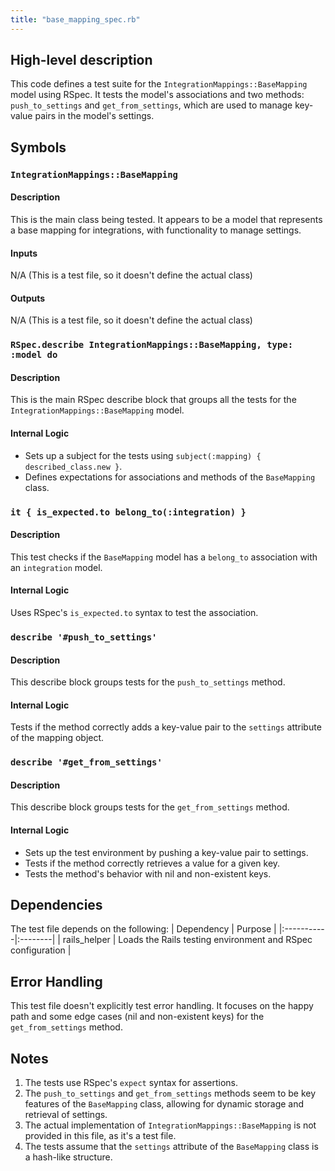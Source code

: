 ```yaml
---
title: "base_mapping_spec.rb"
---
```


## High-level description
This code defines a test suite for the `IntegrationMappings::BaseMapping` model using RSpec. It tests the model's associations and two methods: `push_to_settings` and `get_from_settings`, which are used to manage key-value pairs in the model's settings.

## Symbols

### `IntegrationMappings::BaseMapping`
#### Description
This is the main class being tested. It appears to be a model that represents a base mapping for integrations, with functionality to manage settings.

#### Inputs
N/A (This is a test file, so it doesn't define the actual class)

#### Outputs
N/A (This is a test file, so it doesn't define the actual class)

### `RSpec.describe IntegrationMappings::BaseMapping, type: :model do`
#### Description
This is the main RSpec describe block that groups all the tests for the `IntegrationMappings::BaseMapping` model.

#### Internal Logic
- Sets up a subject for the tests using `subject(:mapping) { described_class.new }`.
- Defines expectations for associations and methods of the `BaseMapping` class.

### `it { is_expected.to belong_to(:integration) }`
#### Description
This test checks if the `BaseMapping` model has a `belong_to` association with an `integration` model.

#### Internal Logic
Uses RSpec's `is_expected.to` syntax to test the association.

### `describe '#push_to_settings'`
#### Description
This describe block groups tests for the `push_to_settings` method.

#### Internal Logic
Tests if the method correctly adds a key-value pair to the `settings` attribute of the mapping object.

### `describe '#get_from_settings'`
#### Description
This describe block groups tests for the `get_from_settings` method.

#### Internal Logic
- Sets up the test environment by pushing a key-value pair to settings.
- Tests if the method correctly retrieves a value for a given key.
- Tests the method's behavior with nil and non-existent keys.

## Dependencies
The test file depends on the following:
| Dependency | Purpose |
|:-----------|:--------|
| rails_helper | Loads the Rails testing environment and RSpec configuration |

## Error Handling
This test file doesn't explicitly test error handling. It focuses on the happy path and some edge cases (nil and non-existent keys) for the `get_from_settings` method.

## Notes
1. The tests use RSpec's `expect` syntax for assertions.
2. The `push_to_settings` and `get_from_settings` methods seem to be key features of the `BaseMapping` class, allowing for dynamic storage and retrieval of settings.
3. The actual implementation of `IntegrationMappings::BaseMapping` is not provided in this file, as it's a test file.
4. The tests assume that the `settings` attribute of the `BaseMapping` class is a hash-like structure.